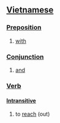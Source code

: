 ==[[Vietnamese]]==

===[[Preposition]]===
#[[with]]

===[[Conjunction]]===
#[[and]]

===[[Verb]]===

====[[Intransitive]]====
#to [[reach]] (out)